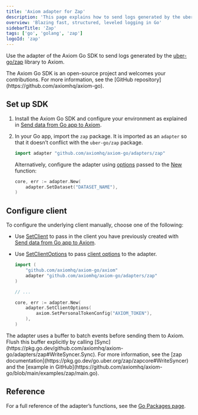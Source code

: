 ```yaml
---
title: 'Axiom adapter for Zap'
description: 'This page explains how to send logs generated by the uber-go/zap library to Axiom.'
overview: 'Blazing fast, structured, leveled logging in Go'
sidebarTitle: 'Zap'
tags: ['go', 'golang', 'zap']
logoId: 'zap'
---
```



Use the adapter of the Axiom Go SDK to send logs generated by the [uber-go/zap](https://github.com/uber-go/zap) library to Axiom.

<Note>
The Axiom Go SDK is an open-source project and welcomes your contributions. For more information, see the [GitHub repository](https://github.com/axiomhq/axiom-go).
</Note>

<Prerequisites />

## Set up SDK

1. Install the Axiom Go SDK and configure your environment as explained in [Send data from Go app to Axiom](/guides/go).
1. In your Go app, import the `zap` package. It is imported as an `adapter` so that it doesn’t conflict with the `uber-go/zap` package.

    ```go
    import adapter "github.com/axiomhq/axiom-go/adapters/zap"
    ```

    Alternatively, configure the adapter using [options](https://pkg.go.dev/github.com/axiomhq/axiom-go/adapters/zap#Option) passed to the [New](https://pkg.go.dev/github.com/axiomhq/axiom-go/adapters/zap#New) function:

    ```go
    core, err := adapter.New(
        adapter.SetDataset("DATASET_NAME"),
    )
    ```

    <ReplaceDataset />

## Configure client

To configure the underlying client manually, choose one of the following:

- Use [SetClient](https://pkg.go.dev/github.com/axiomhq/axiom-go/adapters/zap#SetClient) to pass in the client you have previously created with [Send data from Go app to Axiom](/guides/go).
- Use [SetClientOptions](https://pkg.go.dev/github.com/axiomhq/axiom-go/adapters/zap#SetClientOptions) to pass [client options](https://pkg.go.dev/github.com/axiomhq/axiom-go/axiom#Option) to the adapter.

    ```go
    import (
        "github.com/axiomhq/axiom-go/axiom"
        adapter "github.com/axiomhq/axiom-go/adapters/zap"
    )

    // ...

    core, err := adapter.New(
        adapter.SetClientOptions(
            axiom.SetPersonalTokenConfig("AXIOM_TOKEN"),
        ),
    )
    ```

<Note>
The adapter uses a buffer to batch events before sending them to Axiom. Flush this buffer explicitly by calling [Sync](https://pkg.go.dev/github.com/axiomhq/axiom-go/adapters/zap#WriteSyncer.Sync). For more information, see the [zap documentation](https://pkg.go.dev/go.uber.org/zap/zapcore#WriteSyncer) and the [example in GitHub](https://github.com/axiomhq/axiom-go/blob/main/examples/zap/main.go).
</Note>

## Reference

For a full reference of the adapter’s functions, see the [Go Packages page](https://pkg.go.dev/github.com/axiomhq/axiom-go/adapters/zap).